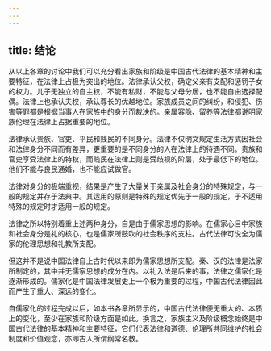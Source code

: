 ```yaml
---
---
---
```

title: 结论
---



从以上各章的讨论中我们可以充分看出家族和阶级是中国古代法律的基本精神和主要特征，在法律上占极为突出的地位。法律承认父权，确定父亲有支配和惩罚子女的权力。儿子无独立的自主权，不能有私财，不能与父母分居，也不能自由选择配偶。法律上也承认夫权，承认尊长的优越地位。家族成员之间的纠纷，和侵犯、伤害等罪都是根据当事人在家族中的身分而裁决的。亲属容隐、留养等法律都说明家族伦理在法律上占据重要的地位。

法律承认贵族、官吏、平民和贱民的不同身分。法律不仅明文规定生活方式因社会和法律身分不同而有差异，更重要的是不同身分的人在法律上的待遇不同。贵族和官吏享受法律上的特权，而贱民在法律上则是受歧视的阶层，处于最低下的地位。他们不能与良民通婚，也不能应试做官。

法律对身分的极端重视，结果是产生了大量关于亲属及社会身分的特殊规定，与一般的规定并存于法典中。其运用的原则是特殊的规定优先于一般的规定，于不适用特殊的规定时才适用一般的规定。

法律之所以特别着重上述两种身分，自是由于儒家思想的影响。在儒家心目中家族和社会身分是礼的核心，也是儒家所鼓吹的社会秩序的支柱。古代法律可说全为儒家的伦理思想和礼教所支配。

但这并不是说中国法律自上古时代以来即为儒家思想所支配。秦、汉的法律是法家所制定的，其中并无儒家思想的成分在内。以礼入法是后来的事，法律之儒家化是逐渐形成的。儒家化是中国法律发展史上一个极为重要的过程，中国古代法律因此而产生了重大、深远的变化。

自儒家化的过程完成以后，如本书各章所显示的，中国古代法律便无重大的、本质上的变化，至少在家族和阶级方面是如此。换言之，家族主义及阶级概念始终是中国古代法律的基本精神和主要特征，它们代表法律和道德、伦理所共同维护的社会制度和价值观念，亦即古人所谓纲常名教。